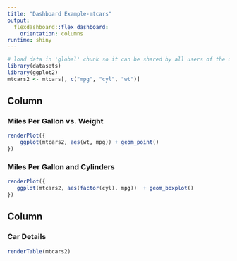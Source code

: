 ```yaml
---
title: "Dashboard Example-mtcars"
output: 
  flexdashboard::flex_dashboard:
    orientation: columns
runtime: shiny
---
```


```r
# load data in 'global' chunk so it can be shared by all users of the dashboard
library(datasets)
library(ggplot2)
mtcars2 <- mtcars[, c("mpg", "cyl", "wt")]
```


Column {data-width=650}
---

### Miles Per Gallon vs. Weight {data-width=600}

```r
renderPlot({
    ggplot(mtcars2, aes(wt, mpg)) + geom_point()
})
```

### Miles Per Gallon and Cylinders

```r
renderPlot({
   ggplot(mtcars2, aes(factor(cyl), mpg))  + geom_boxplot()
})
```

Column {data-width=350}
---

### Car Details {data-width=400}

```r
renderTable(mtcars2)
```